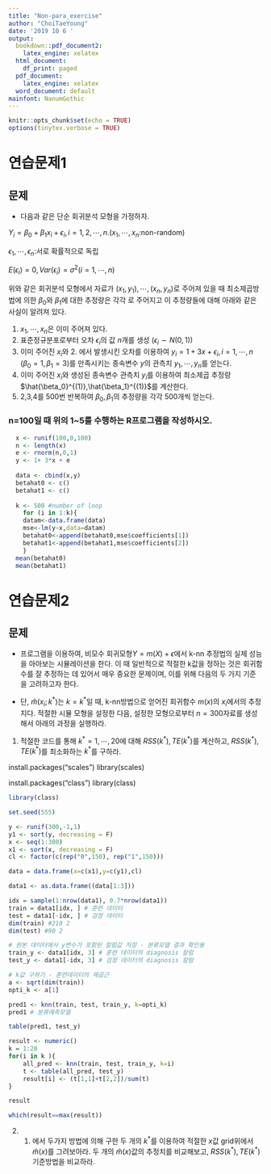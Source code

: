 ```yaml
---
title: "Non-para_exercise"
author: "ChoiTaeYoung"
date: '2019 10 6 '
output:
  bookdown::pdf_document2:
    latex_engine: xelatex
  html_document:
    df_print: paged
  pdf_document:
    latex_engine: xelatex 
  word_document: default
mainfont: NanumGothic
---
```


```r
knitr::opts_chunk$set(echo = TRUE)
options(tinytex.verbose = TRUE)

```
\newpage
# 연습문제1

## 문제 

 + 다음과 같은 단순 회귀분석 모형을 가정하자.

 $Y_i = \beta_0 + \beta_1 x_i+\epsilon_i, i=1,2,\cdots,n. (x_1,\cdots,x_n$:non-random)
 
 
 $\epsilon_1,\cdots,\epsilon_n:$서로 확률적으로 독립
 
 
 $E(\epsilon_i)=0,Var(\epsilon_i)=\sigma^2(i=1,\cdots,n)$
 

위와 같은 회귀분석 모형에서 자료가 $(x_1,y_1),\cdots,(x_n,y_n)$로 주어져 있을 때 최소제곱방법에 의한 $\beta_0$와 $\beta_1$에 대한 추정량은 각각
  \begin{equation}
    \hat{\beta_0}=\bar{y}-\hat{\beta_1}\bar{x}, \hat{\beta_1}=\frac{S_{xy}}{S_{xx}}
  \end{equation}
로 주어지고 이 추정량들에 대해 아래와 같은 사실이 알려져 있다.
  \begin{equation}
    E(\hat{\beta_0})=\beta_0, E(\hat{\beta_1})=\beta_1
  \end{equation}
  
1. $x_1, \cdots ,x_n$은 이미 주어져 있다.
2. 표준정규분포로부터 오차 $\epsilon_i$의 값 $n$개를 생성 $(\epsilon_i \sim N(0,1))$
3. 이미 주어진 $x_i$와 2. 에서 발생시킨 오차를 이용하여 $y_i=1+3x+\epsilon_i, i=1,\cdots,n$
$(\beta_0=1, \beta_1=3)$를 만족시키는 종속변수 $y$의 관측치 $y_1,\cdots,y_n$를 얻는다.
4. 이미 주어진 $x_i$와 생성된 종속변수 관측치 $y_i$를 이용하여 최소제곱 추정량 $\hat{\beta_0}^{(1)},\hat{\beta_1}^{(1)}$를 계산한다.
5. 2,3,4를 500번 반복하여 $\beta_0,\beta_1$의 추정량을 각각 500개씩 얻는다.

### n=100일 때 위의 1~5를 수행하는 R프로그램을 작성하시오.

```r
  x <- runif(100,0,100)
  n <- length(x)
  e <- rnorm(n,0,1)
  y <- 1+ 3*x + e
  
  data <- cbind(x,y)
  betahat0 <- c()
  betahat1 <- c()
  
  k <- 500 #number of loop
    for (i in 1:k){
    datam<-data.frame(data)
    mse<-lm(y~x,data=datam)
    betahat0<-append(betahat0,mse$coefficients[1])
    betahat1<-append(betahat1,mse$coefficients[2])
    }
  mean(betahat0)
  mean(betahat1)
```

# 연습문제2
## 문제
 + 프로그램을 이용하여, 비모수 회귀모형$Y=m(X)+\epsilon$에서 k-nn 추정법의 실제 성능을 아아보는 시뮬레이션을 한다. 이 때 일반적으로 적절한 k값을 정하는 것은 회귀함수를 잘 추정하는 데 있어서 매우 중요한 문제이며, 이를 위해 다음의 두 가지 기준을 고려하고자 한다.

  \begin{equation}
    RSS(k^*)=\sum^n_{i=1}{(y_i-\hat{m}(x_i;k^{*))^2}
  \end{equation}
  \begin{equation}
    TE(k^*)=\sum^n_{i=1}{(m(x_i)-\hat{m}(x_i;k^*))^2}
  \end{equation}

 * 단, $\hat{m}(x_i;k^*)$는 $k=k^*$일 때, k-nn방법으로 얻어진 회귀함수 $m(x)$의 $x_i$에서의 추정지다. 적절한 시뮬 모형을 설정한 다음, 설정한 모형으로부터 $n=300$자료를 생성해서 아래의 과정을 실행하라.


1. 적절한 코드를 통해 $k^*=1,\cdots,20$에 대해 $RSS(k^*), TE(k^*)$를 계산하고, $RSS(k^*), TE(k^*)$를 최소화하는 $k^*$를 구하라.

install.packages("scales") 
library(scales)

install.packages("class")
library(class)

```r
library(class)

set.seed(555)

y <- runif(300,-1,1)
y1 <- sort(y, decreasing = F)
x <- seq(1:300)
x1 <- sort(x, decreasing = F)
cl <- factor(c(rep("0",150), rep("1",150)))

data = data.frame(x=c(x1),y=c(y1),cl)

data1 <- as.data.frame((data[1:3]))

idx = sample(1:nrow(data1), 0.7*nrow(data1))
train = data1[idx, ] # 훈련 데이터 
test = data1[-idx, ] # 검정 데이터 
dim(train) #210 2
dim(test) #90 2

# 원본 데이터에서 y변수가 포함된 칼럼값 저장 - 분류모델 결과 확인용  
train_y <- data1[idx, 3] # 훈련 데이터의 diagnosis 칼럼 
test_y <- data1[-idx, 3] # 검정 데이터의 diagnosis 칼럼

# k값 구하기 - 훈련데이터의 제곱근
a <- sqrt(dim(train)) 
opti_k <- a[1]

pred1 <- knn(train, test, train_y, k=opti_k)
pred1 # 분류예측모델 

table(pred1, test_y)

result <- numeric()
k = 1:20
for(i in k ){
    all_pred <- knn(train, test, train_y, k=i)
    t <- table(all_pred, test_y)
    result[i] <- (t[1,1]+t[2,2])/sum(t)
}

result

which(result==max(result))
```

2. 1. 에서 두가지 방법에 의해 구한 두 개의 $k^*$를 이용하여 적절한 $x$값 grid위에서 $\hat{m}(x)$를 그려보아라. 두 개의 $\hat{m}(x)$값의 추정치를 비교해보고, $RSS(k^*), TE(k^*)$ 기준방법을 비교하라.

